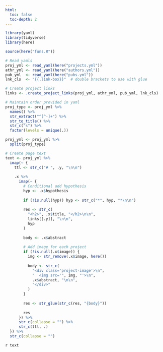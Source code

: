 ```yaml
---
html:
  toc: false
  toc-depth: 2
---
```


```r
library(yaml)
library(tidyverse)
library(here)

source(here("funs.R"))

# Read yamls
proj_yml <- read_yaml(here("projects.yml"))
athr_yml <- read_yaml(here("authors.yml"))
pub_yml  <- read_yaml(here("pubs.yml"))
lnk_cls  <- "{{.link-box}}"  # double brackets to use with glue

# Create project links
links <- .create_project_links(proj_yml, athr_yml, pub_yml, lnk_cls)

# Maintain order provided in yaml
proj_type <- proj_yml %>%
  names() %>%
  str_extract("^[^-]+") %>%
  str_to_title() %>%
  str_c("s") %>%
  factor(levels = unique(.))

proj_yml <- proj_yml %>%
  split(proj_type)

# Create page text
text <- proj_yml %>%
  imap(~ {
    ttl <- str_c("# ", .y, "\n\n")
    
    .x %>%
      imap(~ {
        # Conditional add hypothesis
        hyp <- .x$hypothesis
        
        if (!is.null(hyp)) hyp <- str_c("*", hyp, "*\n\n")
        
        res <- str_c(
          "<h2>", .x$title, "</h2>\n\n",
          links[[.y]], "\n\n",
          hyp
        )
        
        body <- .x$abstract
        
        # Add image for each project
        if (!is.null(.x$image)) {
          img <- str_remove(.x$image, here())
          
          body <- str_c(
            "<div class='project-image'>\n",
            "  <img src='", img, "'>\n",
            .x$abstract, "\n\n",
            "</div>"
          )
        }
        
        res <- str_glue(str_c(res, "{body}"))
        
        res
      }) %>%
      str_c(collapse = "") %>%
      str_c(ttl, .)
  }) %>%
  str_c(collapse = "")
```

`r text`
